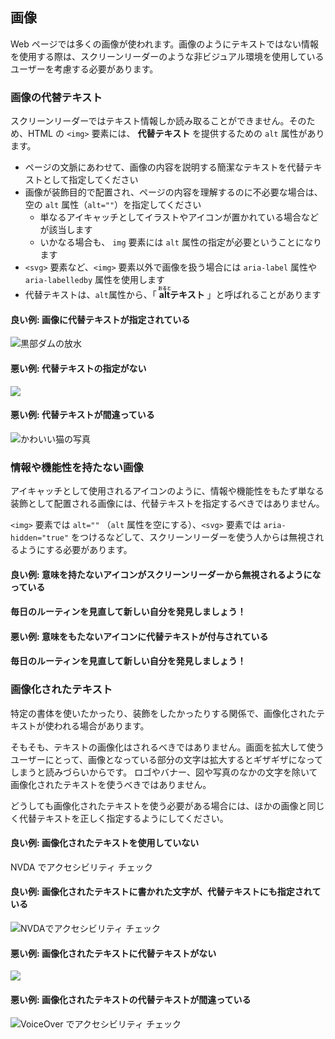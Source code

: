 
<Title>画像</Title>

## 画像

Web ページでは多くの画像が使われます。画像のようにテキストではない情報を使用する際は、スクリーンリーダーのような非ビジュアル環境を使用しているユーザーを考慮する必要があります。

### 画像の代替テキスト

スクリーンリーダーではテキスト情報しか読み取ることができません。そのため、HTML の `<img>` 要素には、 **代替テキスト** を提供するための `alt` 属性があります。

- ページの文脈にあわせて、画像の内容を説明する簡潔なテキストを代替テキストとして指定してください
- 画像が装飾目的で配置され、ページの内容を理解するのに不必要な場合は、空の `alt` 属性（`alt=""`）を指定してください
  - 単なるアイキャッチとしてイラストやアイコンが置かれている場合などが該当します
  - いかなる場合も、 `img` 要素には `alt` 属性の指定が必要ということになります
- `<svg>` 要素など、`<img>` 要素以外で画像を扱う場合には `aria-label` 属性や `aria-labelledby` 属性を使用します
- 代替テキストは、<code>alt</code>属性から、「 **<ruby>alt<rp>(</rp><rt>おると</rt><rp>)</rp></ruby>テキスト** 」と呼ばれることがあります

#### 良い例: 画像に代替テキストが指定されている

<ExampleContainer>
  <img
    src={publicPath('kurobe_dam.jpg')}
    alt="黒部ダムの放水"
    width={300}
    height={400}
  />
</ExampleContainer>

#### 悪い例: 代替テキストの指定がない

<ExampleContainer>
  <img src={publicPath('kurobe_dam.jpg')} width={300} height={400} />
</ExampleContainer>

#### 悪い例: 代替テキストが間違っている

<ExampleContainer>
  <img
    src={publicPath('kurobe_dam.jpg')}
    alt="かわいい猫の写真"
    width={300}
    height={400}
  />
</ExampleContainer>

### 情報や機能性を持たない画像

アイキャッチとして使用されるアイコンのように、情報や機能性をもたず単なる装飾として配置される画像には、代替テキストを指定するべきではありません。

`<img>` 要素では `alt=""` （`alt` 属性を空にする）、`<svg>` 要素では `aria-hidden="true"` をつけるなどして、スクリーンリーダーを使う人からは無視されるようにする必要があります。

#### 良い例: 意味を持たないアイコンがスクリーンリーダーから無視されるようになっている

<ExampleContainer>
  <H4>
    <IconWrapper>
      <MdLightbulb aria-hidden="true" />
    </IconWrapper>
    <span>毎日のルーティンを見直して新しい自分を発見しましょう！</span>
  </H4>
</ExampleContainer>

#### 悪い例: 意味をもたないアイコンに代替テキストが付与されている

<ExampleContainer>
  <H4>
    <IconWrapper>
      <MdLightbulb aria-label="電球" />
    </IconWrapper>
    <span>毎日のルーティンを見直して新しい自分を発見しましょう！</span>
  </H4>
</ExampleContainer>

### 画像化されたテキスト

特定の書体を使いたかったり、装飾をしたかったりする関係で、画像化されたテキストが使われる場合があります。

そもそも、テキストの画像化はされるべきではありません。画面を拡大して使うユーザーにとって、画像となっている部分の文字は拡大するとギザギザになってしまうと読みづらいからです。
ロゴやバナー、図や写真のなかの文字を除いて画像化されたテキストを使うべきではありません。

どうしても画像化されたテキストを使う必要がある場合には、ほかの画像と同じく代替テキストを正しく指定するようにしてください。

#### 良い例: 画像化されたテキストを使用していない

<Head>
  <link rel="preconnect" href="https://fonts.googleapis.com" />
  <link rel="preconnect" href="https://fonts.gstatic.com" crossorigin />
  <link
    href="https://fonts.googleapis.com/css2?family=Noto+Sans+JP:wght@900&display=swap"
    rel="stylesheet"
  />
</Head>

<ExampleContainer>
  <div style={{ background: '#fff', padding: '0.75rem', width: 'fit-content',
        fontSize: '1.5rem',
        fontWeight: 'bold',
        fontFamily: "'Noto Sans JP', sans-serif",
}}>

<span>NVDA でアクセシビリティ チェック</span>

  </div>
</ExampleContainer>

#### 良い例: 画像化されたテキストに書かれた文字が、代替テキストにも指定されている

<ExampleContainer>
  <img
    alt="NVDAでアクセシビリティ チェック"
    src={publicPath('nvdaa11ycheck.png')}
    width={417}
    height={56}
  />
</ExampleContainer>

#### 悪い例: 画像化されたテキストに代替テキストがない

<ExampleContainer>
  <img src={publicPath('nvdaa11ycheck.png')} width={417} height={56} />
</ExampleContainer>

#### 悪い例: 画像化されたテキストの代替テキストが間違っている

<ExampleContainer>
  <img
    alt="VoiceOver でアクセシビリティ チェック"
    src={publicPath('nvdaa11ycheck.png')}
    width={417}
    height={56}
  />
</ExampleContainer>
